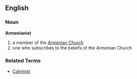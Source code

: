 == English ==
=== Noun ===
'''Armenianist'''
# a member of the [[Armenian Church]]
# one who subscribes to the beleifs of the Armenian Church

=== Related Terms ===
*[[Calvinist]]